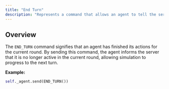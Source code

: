```yaml
---
title: "End Turn"
description: "Represents a command that allows an agent to tell the server it is done with its turn."
---
```


## Overview

The `END_TURN` command signifies that an agent has finished its actions for the current
round. By sending this command, the agent informs the server that it is no longer active
in the current round, allowing simulation to progress to the next turn.

**Example:**

```py
self._agent.send(END_TURN())
```
